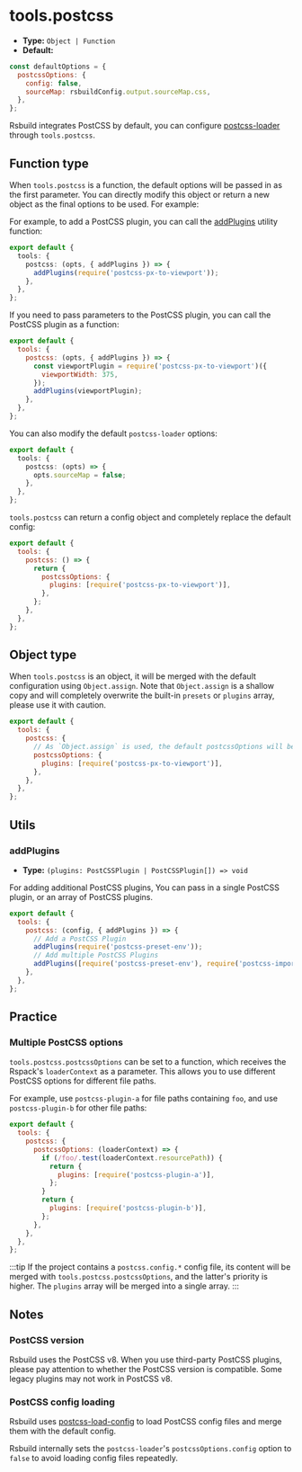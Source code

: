 # tools.postcss

- **Type:** `Object | Function`
- **Default:**

```js
const defaultOptions = {
  postcssOptions: {
    config: false,
    sourceMap: rsbuildConfig.output.sourceMap.css,
  },
};
```

Rsbuild integrates PostCSS by default, you can configure [postcss-loader](https://github.com/webpack-contrib/postcss-loader) through `tools.postcss`.

## Function type

When `tools.postcss` is a function, the default options will be passed in as the first parameter. You can directly modify this object or return a new object as the final options to be used. For example:

For example, to add a PostCSS plugin, you can call the [addPlugins](#addplugins) utility function:

```ts
export default {
  tools: {
    postcss: (opts, { addPlugins }) => {
      addPlugins(require('postcss-px-to-viewport'));
    },
  },
};
```

If you need to pass parameters to the PostCSS plugin, you can call the PostCSS plugin as a function:

```js
export default {
  tools: {
    postcss: (opts, { addPlugins }) => {
      const viewportPlugin = require('postcss-px-to-viewport')({
        viewportWidth: 375,
      });
      addPlugins(viewportPlugin);
    },
  },
};
```

You can also modify the default `postcss-loader` options:

```ts
export default {
  tools: {
    postcss: (opts) => {
      opts.sourceMap = false;
    },
  },
};
```

`tools.postcss` can return a config object and completely replace the default config:

```js
export default {
  tools: {
    postcss: () => {
      return {
        postcssOptions: {
          plugins: [require('postcss-px-to-viewport')],
        },
      };
    },
  },
};
```

## Object type

When `tools.postcss` is an object, it will be merged with the default configuration using `Object.assign`. Note that `Object.assign` is a shallow copy and will completely overwrite the built-in `presets` or `plugins` array, please use it with caution.

```js
export default {
  tools: {
    postcss: {
      // As `Object.assign` is used, the default postcssOptions will be overwritten.
      postcssOptions: {
        plugins: [require('postcss-px-to-viewport')],
      },
    },
  },
};
```

## Utils

### addPlugins

- **Type:** `(plugins: PostCSSPlugin | PostCSSPlugin[]) => void`

For adding additional PostCSS plugins, You can pass in a single PostCSS plugin, or an array of PostCSS plugins.

```js
export default {
  tools: {
    postcss: (config, { addPlugins }) => {
      // Add a PostCSS Plugin
      addPlugins(require('postcss-preset-env'));
      // Add multiple PostCSS Plugins
      addPlugins([require('postcss-preset-env'), require('postcss-import')]);
    },
  },
};
```

## Practice

### Multiple PostCSS options

`tools.postcss.postcssOptions` can be set to a function, which receives the Rspack's `loaderContext` as a parameter. This allows you to use different PostCSS options for different file paths.

For example, use `postcss-plugin-a` for file paths containing `foo`, and use `postcss-plugin-b` for other file paths:

```js
export default {
  tools: {
    postcss: {
      postcssOptions: (loaderContext) => {
        if (/foo/.test(loaderContext.resourcePath)) {
          return {
            plugins: [require('postcss-plugin-a')],
          };
        }
        return {
          plugins: [require('postcss-plugin-b')],
        };
      },
    },
  },
};
```

:::tip
If the project contains a `postcss.config.*` config file, its content will be merged with `tools.postcss.postcssOptions`, and the latter's priority is higher. The `plugins` array will be merged into a single array.
:::

## Notes

### PostCSS version

Rsbuild uses the PostCSS v8. When you use third-party PostCSS plugins, please pay attention to whether the PostCSS version is compatible. Some legacy plugins may not work in PostCSS v8.

### PostCSS config loading

Rsbuild uses [postcss-load-config](https://github.com/postcss/postcss-load-config) to load PostCSS config files and merge them with the default config.

Rsbuild internally sets the `postcss-loader`'s `postcssOptions.config` option to `false` to avoid loading config files repeatedly.
